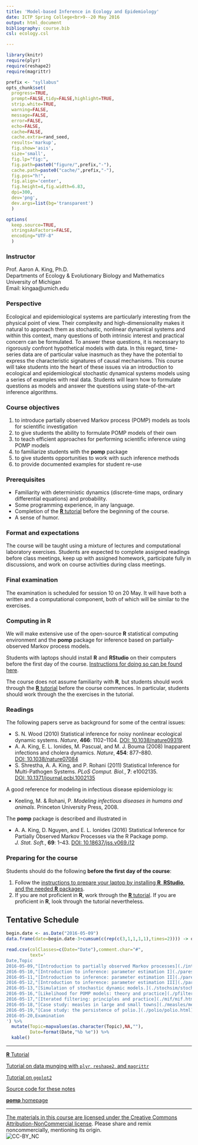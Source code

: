 ```yaml
---
title: 'Model-based Inference in Ecology and Epidemiology'
date: ICTP Spring College<br>9--20 May 2016
output: html_document
bibliography: course.bib
csl: ecology.csl

---
```


```r
library(knitr)
require(plyr)
require(reshape2)
require(magrittr)

prefix <- "syllabus"
opts_chunk$set(
  progress=TRUE,
  prompt=FALSE,tidy=FALSE,highlight=TRUE,
  strip.white=TRUE,
  warning=FALSE,
  message=FALSE,
  error=FALSE,
  echo=FALSE,
  cache=FALSE,
  cache.extra=rand_seed,
  results='markup',
  fig.show='asis',
  size='small',
  fig.lp="fig:",
  fig.path=paste0("figure/",prefix,"-"),
  cache.path=paste0("cache/",prefix,"-"),
  fig.pos="h!",
  fig.align='center',
  fig.height=4,fig.width=6.83,
  dpi=300,
  dev='png',
  dev.args=list(bg='transparent')
  )

options(
  keep.source=TRUE,
  stringsAsFactors=FALSE,
  encoding="UTF-8"
  )
```

### Instructor

Prof.&nbsp;Aaron A. King, Ph.D.  
Departments of Ecology & Evolutionary Biology and Mathematics  
University of Michigan  
Email: kingaa@umich.edu  

### Perspective

Ecological and epidemiological systems are particularly interesting from the physical point of view.
Their complexity and high-dimensionality makes it natural to approach them as stochastic, nonlinear dynamical systems and within this context, many questions of both intrinsic interest and practical concern can be formulated.
To answer these questions, it is necessary to rigorously confront hypothetical models with data.
In this regard, time-series data are of particular value inasmuch as they have the potential to express the characteristic signatures of causal mechanisms.
This course will take students into the heart of these issues via an introduction to ecological and epidemiological stochastic dynamical systems models using a series of examples with real data.
Students will learn how to formulate questions as models and answer the questions using state-of-the-art inference algorithms.

### Course objectives

1. to introduce partially observed Markov process (POMP) models as tools for scientific investigation
1. to give students the ability to formulate POMP models of their own
1. to teach efficient approaches for performing scientific inference using POMP models
1. to familiarize students with the **pomp** package
1. to give students opportunities to work with such inference methods
1. to provide documented examples for student re-use

### Prerequisites

- Familiarity with deterministic dynamics (discrete-time maps, ordinary differential equations) and probability.
- Some programming experience, in any language.
- Completion of the [**R** tutorial](http://kinglab.eeb.lsa.umich.edu/R_Tutorial) before the beginning of the course.
- A sense of humor.

### Format and expectations

The course will be taught using a mixture of lectures and computational laboratory exercises.
Students are expected to complete assigned readings before class meetings, keep up with assigned homework, participate fully in discussions, and work on course activities during class meetings.

### Final examination

The examination is scheduled for session 10 on 20 May.
It will have both a written and a computational component, both of which will be similar to the exercises.

### Computing in **R**

We will make extensive use of the open-source **R** statistical computing environment and the **pomp** package for inference based on partially-observed Markov process models.

Students with laptops should install **R** and **RStudio** on their computers before the first day of the course.
[Instructions for doing so can be found here](./prep/preparation.html).

The course does not assume familiarity with **R**, but students should work through the [**R** tutorial](http://kinglab.eeb.lsa.umich.edu/R_Tutorial) before the course commences.
In particular, students should work through the the exercises in the tutorial.

### Readings

The following papers serve as background for some of the central issues:

- S. N. Wood (2010) Statistical inference for noisy nonlinear ecological dynamic systems. *Nature*, **466**:&nbsp;1102--1104. [DOI:&nbsp;10.1038/nature09319](http://dx.doi.org/10.1038/nature09319).
- A. A. King, E. L. Ionides, M. Pascual, and M. J. Bouma (2008) Inapparent infections and cholera dynamics. *Nature*, **454**:&nbsp;877--880. [DOI:&nbsp;10.1038/nature07084](http://dx.doi.org/10.1038/nature07084)
- S. Shrestha, A. A. King, and P. Rohani (2011) Statistical Inference for Multi-Pathogen Systems. *PLoS&nbsp;Comput.&nbsp;Biol.*, **7**:&nbsp;e1002135. [DOI:&nbsp;10.1371/journal.pcbi.1002135](http://dx.doi.org/10.1371/journal.pcbi.1002135)

A good reference for modeling in infectious disease epidemiology is:

- Keeling, M. & Rohani, P. *Modeling infectious diseases in humans and animals*. Princeton University Press, 2008.

The **pomp** package is described and illustrated in

- A. A. King, D. Nguyen, and E. L. Ionides (2016) Statistical Inference for Partially Observed Markov Processes via the R Package pomp. *J.&nbsp;Stat.&nbsp;Soft.*, **69**:&nbsp;1--43. [DOI:&nbsp;10.18637/jss.v069.i12](http://dx.doi.org/10.18637/jss.v069.i12)

### Preparing for the course

Students should do the following **before the first day of the course**:

1. Follow the [instructions to prepare your laptop by installing **R**, **RStudio**, and the needed **R** packages](http://kingaa.github.io/short-course/prep/preparation.html).
1. If you are not proficient in **R**, work through the [**R** tutorial](http://kinglab.eeb.lsa.umich.edu/R_Tutorial).
If you are proficient in **R**, look through the tutorial nevertheless.

## Tentative Schedule

```r
begin.date <- as.Date("2016-05-09")
data.frame(date=begin.date-3+cumsum(c(rep(c(3,1,1,1,1),times=2)))) -> dates

read.csv(colClasses=c(Date="Date"),comment.char="#",
         text='
Date,Topic
2016-05-09,"[Introduction to partially observed Markov processes](./intro/intro.html)"
2016-05-10,"[Introduction to inference: parameter estimation I](./parest/parest.html)"
2016-05-11,"[Introduction to inference: parameter estimation II](./parest/parest.html#fitting-deterministic-dynamical-epidemiological-models-to-data)"
2016-05-12,"[Introduction to inference: parameter estimation III](./parest/parest.html#modeling-the-noise)"
2016-05-13,"[Simulation of stochastic dynamic models.](./stochsim/stochsim.html)"
2016-05-16,"[Likelihood for POMP models: theory and practice](./pfilter/pfilter.html)"
2016-05-17,"[Iterated filtering: principles and practice](./mif/mif.html)"
2016-05-18,"[Case study: measles in large and small towns](./measles/measles.html)"
2016-05-19,"[Case study: the persistence of polio.](./polio/polio.html)"
2016-05-20,Examination
') %>%
  mutate(Topic=mapvalues(as.character(Topic),NA,""),
         Date=format(Date,"%b %e")) %>% 
  kable()
```

----------------------

[**R** Tutorial](http://kinglab.eeb.lsa.umich.edu/R_Tutorial)  

[Tutorial on data munging with `plyr`, `reshape2`, and `magrittr`](http://kingaa.github.io/short-course/hadley/munging.html)  

[Tutorial on `ggplot2`](http://kingaa.github.io/short-course/hadley/viz.html)  

[Source code for these notes](http://github.com/kingaa/short-course/)  

[**pomp** homepage](http://kingaa.github.io/pomp)  

----------------------

[The materials in this course are licensed under the Creative Commons Attribution-NonCommercial license](http://creativecommons.org/licenses/by-nc/4.0/).
Please share and remix noncommercially, mentioning its origin.  
![CC-BY_NC](graphics/cc-by-nc.png)
